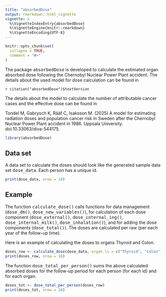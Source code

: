 ```yaml
---
title: "absorbedDose"
output: rmarkdown::html_vignette
vignette: >
  %\VignetteIndexEntry{absorbedDose}
  %\VignetteEngine{knitr::rmarkdown}
  %\VignetteEncoding{UTF-8}
---
```


```r
knitr::opts_chunk$set(
  collapse = TRUE,
  comment = "#>"
)
```

The package <tt>absorbedDose</tt> is developed to calculate the estimated organ absorbed dose
        following the Chernobyl Nuclear Power Plant accident.
The details about the used model for dose calculation can be found in 

`r citation("absorbedDose")$textVersion`

The details about the model to calculate the number of attributable cancer cases and the effective dose
can be found in

Tondel M, Gabrysch K, Rääf C, Isaksson M. (2025)
A model for estimating radiation doses and population cancer risk in Sweden
after the Chernobyl Nuclear Power Plant accident in 1986. Uppsala University.
doi:10.33063/diva-544175.

```r
library(absorbedDose)
```

## Data set

A data set to calculate the doses should look like the generated sample data set <tt>dose_data</tt>. Each person has a unique id. 

```r
print(dose_data, nrow = 10)
```

## Example

The function <tt>calculate_dose()</tt> calls functions for data management 
(<tt>dose_dm()</tt>, <tt>dose_new_variables()</tt>),
for calculation of each dose component (<tt>dose_external()</tt>, <tt>dose_internal_ing()</tt>,
<tt>dose_internal_milk()</tt>, <tt>dose_inhalation()</tt>), and for adding the dose components (<tt>dose_total()</tt>). 
The doses are calculated per raw (per each year of the follow-up time).

Here is an example of calculating the doses to organs Thyroid and Colon.

```r
doses_row <- calculate_dose(dose_data, organ.ls = c("Thyroid", "Colon"))
print(doses_row, nrow = 10)
```

The function <tt>dose_total_per_person()</tt> sums the above calculated absorbed doses for the follow-up period for each person 
(for each id) and for each organ.
```r
doses_tot <- dose_total_per_person(doses_row)
print(doses_tot, nrow = 10)
```

